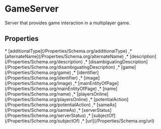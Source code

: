 # GameServer

Server that provides game interaction in a multiplayer game.

## Properties

<Grid>
* [additionalType](/Properties/Schema.org/additionalType)
,* [alternateName](/Properties/Schema.org/alternateName)
,* [description](/Properties/Schema.org/description)
,* [disambiguatingDescription](/Properties/Schema.org/disambiguatingDescription)
,* [game](/Properties/Schema.org/game)
,* [identifier](/Properties/Schema.org/identifier)
,* [image](/Properties/Schema.org/image)
,* [mainEntityOfPage](/Properties/Schema.org/mainEntityOfPage)
,* [name](/Properties/Schema.org/name)
,* [playersOnline](/Properties/Schema.org/playersOnline)
,* [potentialAction](/Properties/Schema.org/potentialAction)
,* [sameAs](/Properties/Schema.org/sameAs)
,* [serverStatus](/Properties/Schema.org/serverStatus)
,* [subjectOf](/Properties/Schema.org/subjectOf)
,* [url](/Properties/Schema.org/url)

</Grid>

